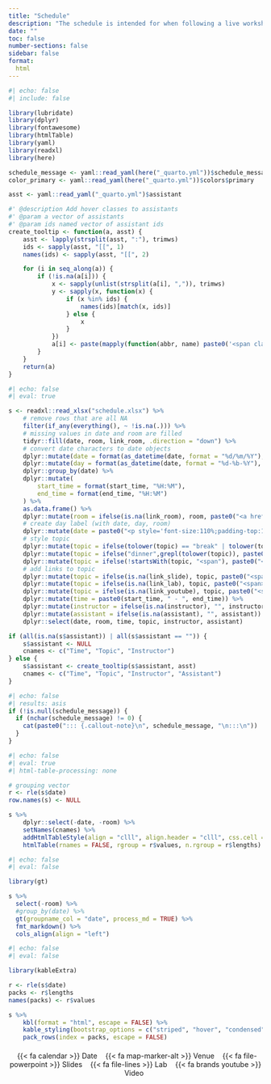 ```yaml
---
title: "Schedule"
description: "The schedule is intended for when following a live workshop. If you are following this at your own pace, see **Contents**"
date: ""
toc: false
number-sections: false
sidebar: false
format:
  html
---
```


```r
#| echo: false
#| include: false

library(lubridate)
library(dplyr)
library(fontawesome)
library(htmlTable)
library(yaml)
library(readxl)
library(here)

schedule_message <- yaml::read_yaml(here("_quarto.yml"))$schedule_message
color_primary <- yaml::read_yaml(here("_quarto.yml"))$colors$primary

asst <- yaml::read_yaml("_quarto.yml")$assistant

#' @description Add hover classes to assistants
#' @param a vector of assistants
#' @param ids named vector of assistant ids
create_tooltip <- function(a, asst) {
    asst <- lapply(strsplit(asst, ":"), trimws)
    ids <- sapply(asst, "[[", 1)
    names(ids) <- sapply(asst, "[[", 2)

    for (i in seq_along(a)) {
        if (!is.na(a[i])) {
            x <- sapply(unlist(strsplit(a[i], ",")), trimws)
            y <- sapply(x, function(x) {
                if (x %in% ids) {
                    names(ids)[match(x, ids)]
                } else {
                    x
                }
            })
            a[i] <- paste(mapply(function(abbr, name) paste0('<span class="hover-text">', abbr, '<span class="tooltip-text top">', name, "</span></span>"), abbr = x, name = y), collapse = "<span>,</span>")
        }
    }
    return(a)
}
```

```r
#| echo: false
#| eval: true

s <- readxl::read_xlsx("schedule.xlsx") %>%
    # remove rows that are all NA
    filter(if_any(everything(), ~ !is.na(.))) %>%
    # missing values in date and room are filled
    tidyr::fill(date, room, link_room, .direction = "down") %>%
    # convert date characters to date objects
    dplyr::mutate(date = format(as_datetime(date, format = "%d/%m/%Y"), "%d-%b-%Y")) %>%
    dplyr::mutate(day = format(as_datetime(date, format = "%d-%b-%Y"), "%a")) %>%
    dplyr::group_by(date) %>%
    dplyr::mutate(
        start_time = format(start_time, "%H:%M"),
        end_time = format(end_time, "%H:%M")
    ) %>%
    as.data.frame() %>%
    dplyr::mutate(room = ifelse(is.na(link_room), room, paste0("<a href='", link_room, "'>", room, "</a>"))) %>%
    # create day label (with date, day, room)
    dplyr::mutate(date = paste0("<p style='font-size:110%;padding-top:10px;padding-bottom:5px;'><span style='font-weight:bold;'><span class='marker'>",fa("fas fa-calendar"),"</span>", date, "</span>", "<span style='color:white;border-radius:4px;padding-right:4px;padding-left:4px;background:", color_primary, ";margin-left:9px;margin-right:7px;'>", day, "</span>", "<span class='marker'>", fa("fas fa-location-dot"),"</span>", room, "</p>")) %>%
    # style topic
    dplyr::mutate(topic = ifelse(tolower(topic) == "break" | tolower(topic) == "lunch", paste0("<span class='topic'>", topic, "</span>"), topic)) %>%
    dplyr::mutate(topic = ifelse("dinner",grepl(tolower(topic)), paste0("<span class='topic-dinner'>", topic, "</span>"), topic)) %>%
    dplyr::mutate(topic = ifelse(!startsWith(topic, "<span"), paste0("<span style='margin-right:5px;'>", topic, "</span>"), topic)) %>%
    # add links to topic
    dplyr::mutate(topic = ifelse(is.na(link_slide), topic, paste0("<span>", topic, "<a class='marker' href='", link_slide, "'>", fa("fas fa-file-powerpoint"), "</a></span>"))) %>%
    dplyr::mutate(topic = ifelse(is.na(link_lab), topic, paste0("<span>", topic, "<a class='marker' href='", link_lab, "'>", fa("fas fa-file-lines"), "</a></span>"))) %>%
    dplyr::mutate(topic = ifelse(is.na(link_youtube), topic, paste0("<span>", topic, "<a class='marker' href='", link_youtube, "' target=”_blank”>", fa("fab fa-youtube"),"</a></span>"))) %>%
    dplyr::mutate(time = paste0(start_time, " - ", end_time)) %>%
    dplyr::mutate(instructor = ifelse(is.na(instructor), "", instructor)) %>%
    dplyr::mutate(assistant = ifelse(is.na(assistant), "", assistant)) %>%
    dplyr::select(date, room, time, topic, instructor, assistant)

if (all(is.na(s$assistant)) | all(s$assistant == "")) {
    s$assistant <- NULL
    cnames <- c("Time", "Topic", "Instructor")
} else {
    s$assistant <- create_tooltip(s$assistant, asst)
    cnames <- c("Time", "Topic", "Instructor", "Assistant")
}
```

```r
#| echo: false
#| results: asis
if (!is.null(schedule_message)) {
  if (nchar(schedule_message) != 0) {
    cat(paste0("::: {.callout-note}\n", schedule_message, "\n:::\n"))
  }
}
```

::: {.table-schedule}

```r
#| echo: false
#| eval: true
#| html-table-processing: none

# grouping vector
r <- rle(s$date)
row.names(s) <- NULL

s %>%
    dplyr::select(-date, -room) %>%
    setNames(cnames) %>%
    addHtmlTableStyle(align = "clll", align.header = "clll", css.cell = "padding-right:1em;") %>%
    htmlTable(rnames = FALSE, rgroup = r$values, n.rgroup = r$lengths)
```

```r
#| echo: false
#| eval: false

library(gt)

s %>%
  select(-room) %>%
  #group_by(date) %>%
  gt(groupname_col = "date", process_md = TRUE) %>%
  fmt_markdown() %>%
  cols_align(align = "left")
```

```r
#| echo: false
#| eval: false

library(kableExtra)

r <- rle(s$date)
packs <- r$lengths
names(packs) <- r$values

s %>%
    kbl(format = "html", escape = FALSE) %>%
    kable_styling(bootstrap_options = c("striped", "hover", "condensed", full_width = FALSE)) %>%
    pack_rows(index = packs, escape = FALSE)
```

<!-- marker legend -->
<p class="small" style="margin-top:20px;text-align:center;">
<span>
<span style="margin-left:6px; margin-right:6px;">
{{< fa calendar >}} Date
</span>
<span style="margin-left:6px; margin-right:6px;">
{{< fa map-marker-alt >}}  Venue
</span>
<span style="margin-left:6px; margin-right:6px;">
{{< fa file-powerpoint >}}  Slides
</span>
<span style="margin-left:6px; margin-right:6px;">
{{< fa file-lines >}}  Lab
</span>
<span style="margin-left:6px; margin-right:6px;">
{{< fa brands youtube >}}  Video
</span>
</span>
</p>

:::
